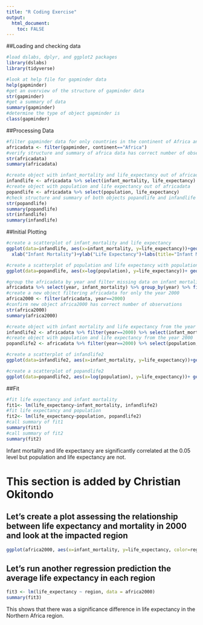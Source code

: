```yaml
---
title: "R Coding Exercise"
output:
  html_document:
    toc: FALSE
---
```


##Loading and checking data
```r
#load dslabs, dplyr, and ggplot2 packages
library(dslabs)
library(tidyverse)
```


```r
#look at help file for gapminder data
help(gapminder)
#get an overview of the structure of gapminder data
str(gapminder)
#get a summary of data
summary(gapminder)
#determine the type of object gapminder is
class(gapminder)
```
##Processing Data
```r
#filter gapminder data for only countries in the continent of Africa and assign to africadata
africadata <- filter(gapminder, continent=="Africa")
#verify structure and summary of africa data has correct number of observations
str(africadata)
summary(africadata)
```
```r
#create object with infant_mortality and life_expectancy out of africadata
infandlife <- africadata %>% select(infant_mortality, life_expectancy)
#create object with population and life expectancy out of africadata
popandlife <- africadata %>% select(population, life_expectancy)
#check structure and summary of both objects popandlife and infandlife
str(popandlife)
summary(popandlife)
str(infandlife)
summary(infandlife)
```
##Initial Plotting
```r
#create a scatterplot of infant_mortality and life_expectancy
ggplot(data=infandlife, aes(x=infant_mortality, y=life_expectancy))+geom_point()+
  xlab("Infant Mortality")+ylab("Life Expectancy")+labs(title="Infant Mortality vs. Life Expectancy")
```


```r
#create a scatterplot of population and life expectancy with population on the log scale
ggplot(data=popandlife, aes(x=log(population), y=life_expectancy))+ geom_point()+xlab("Population")+ylab("Life Expectancy")+labs(title="Population vs. Life Expectancy")
```
```r
#group the africadata by year and filter missing data on infant mortality by year
africadata %>% select(year, infant_mortality) %>% group_by(year) %>% filter(is.na(infant_mortality)) %>% count()
#create a new object filtering africadata for only the year 2000
africa2000 <- filter(africadata, year==2000)
#confirm new object africa2000 has correct number of observations
str(africa2000)
summary(africa2000)
```
```r
#create object with infant mortality and life expectancy from the year 2000
infandlife2 <- africadata %>% filter(year==2000) %>% select(infant_mortality, life_expectancy)
#create object with population and life expectancy from the year 2000
popandlife2 <- africadata %>% filter(year==2000) %>% select(population, life_expectancy)
```


```r
#create a scatterplot of infandlife2
ggplot(data=infandlife2, aes(x=infant_mortality, y=life_expectancy))+geom_point()+labs(title="Infant Mortality vs. Life Expectancy in 2000")+xlab("Infant Mortality")+ylab("Life Expectancy")
```
```r
#create a scatterplot of popandlife2
ggplot(data=popandlife2, aes(x=log(population), y=life_expectancy))+ geom_point()+xlab("Log Population")+ylab("Life Expectancy")+labs(title="Population vs. Life Expectancy in 2000")
```
##Fit
```r
#fit life expectancy and infant mortality
fit1<- lm(life_expectancy~infant_mortality, infandlife2)
#fit life expectancy and population
fit2<- lm(life_expectancy~population, popandlife2)
#call summary of fit1
summary(fit1)
#call summary of fit2
summary(fit2)
```
Infant mortality and life expectancy are significantly correlated at the 0.05 level but population and life expectancy are not.

# This section is added by Christian Okitondo

## Let's create a plot assessing the relationship between life expectancy and mortality in 2000 and look at the impacted region
```r
ggplot(africa2000, aes(x=infant_mortality, y=life_expectancy, color=region)) +geom_point()
```


## Let's run another regression prediction the average life expectancy in each region
```r
fit3 <- lm(life_expectancy ~ region, data = africa2000)
summary(fit3)
```

This shows that there was a significance difference in life expectancy in the Northern Africa region.
